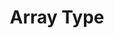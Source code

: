---
id: "q_ts4d5e6f"
questionType: "MULTIPLE_CHOICE"
title: "Array Type"
description: "How do you declare an array of numbers in TypeScript?"
difficulty: "EASY"
category: "Type Script"
options:
  - "let scores: number[] = [10, 20];"
  - "let scores = [10, 20] as number;"
  - "let scores = number[10, 20];"
  - "let scores: [number] = [10, 20];"
correctAnswer: 0
---